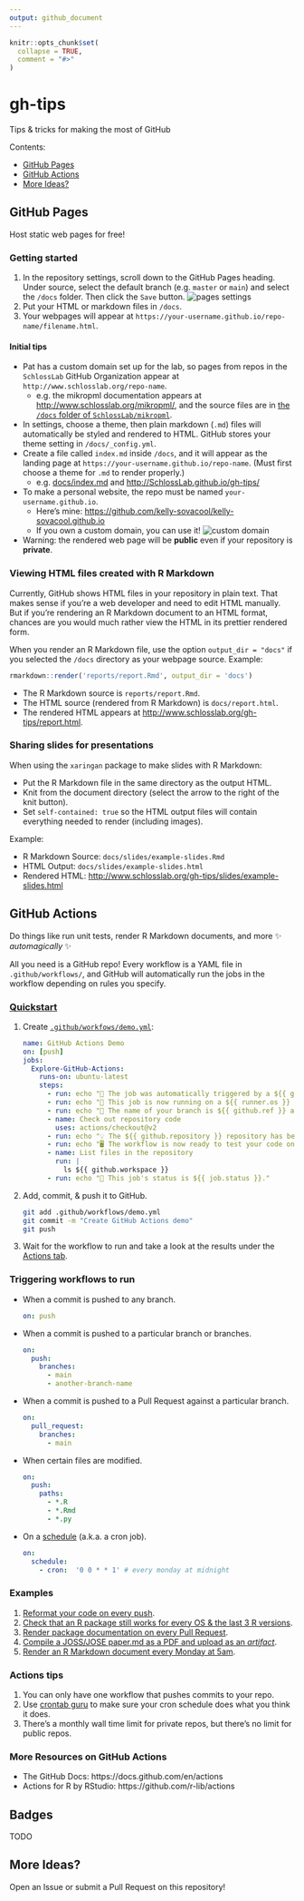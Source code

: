 ```yaml
---
output: github_document
---
```


<!-- README.md is generated from README.Rmd. Please edit that file -->

```r
knitr::opts_chunk$set(
  collapse = TRUE,
  comment = "#>"
)
```

# gh-tips

<!-- badges: start -->
<!-- badges: end -->
Tips & tricks for making the most of GitHub

Contents:

- [GitHub Pages](#github-pages)
- [GitHub Actions](#github-actions)
- [More Ideas?](#more-ideas)

## GitHub Pages

Host static web pages for free!

### Getting started

1. In the repository settings, scroll down to the GitHub Pages heading. Under source, select the default branch (e.g. `master` or `main`) and select the `/docs` folder. Then click the `Save` button.
  ![pages settings](figures/pages-1.png)
1. Put your HTML or markdown files in `/docs`.
1. Your webpages will appear at `https://your-username.github.io/repo-name/filename.html`.

#### Initial tips

- Pat has a custom domain set up for the lab, so pages from repos in the `SchlossLab` GitHub Organization appear at `http://www.schlosslab.org/repo-name`.
  - e.g. the mikropml documentation appears at <http://www.schlosslab.org/mikropml/>, and
  the source files are in [the `/docs` folder of `SchlossLab/mikropml`](https://github.com/SchlossLab/mikropml/tree/master/docs).
- In settings, choose a theme, then plain markdown (`.md`) files will automatically be styled and rendered to HTML. GitHub stores your theme setting in `/docs/_config.yml`.
- Create a file called `index.md` inside `/docs`, and it will appear as the landing page at `https://your-username.github.io/repo-name`. (Must first choose a theme for `.md` to render properly.)
  - e.g. [docs/index.md](https://github.com/SchlossLab/gh-tips/blob/master/docs/index.md) and <http://SchlossLab.github.io/gh-tips/>
- To make a personal website, the repo must be named `your-username.github.io`. 
  - Here's mine: <https://github.com/kelly-sovacool/kelly-sovacool.github.io>
  - If you own a custom domain, you can use it!
    ![custom domain](figures/pages-2_custom-domain.png)
- Warning: the rendered web page will be **public** even if your repository is **private**. 

### Viewing HTML files created with R Markdown

Currently, GitHub shows HTML files in your repository in plain text.
That makes sense if you're a web developer and need to edit HTML manually.
But if you're rendering an R Markdown document to an HTML format, chances are
you would much rather view the HTML in its prettier rendered form.

When you render an R Markdown file, use the option `output_dir = "docs"` if you
selected the `/docs` directory as your webpage source. 
Example:

```r
rmarkdown::render('reports/report.Rmd', output_dir = 'docs')
```
- The R Markdown source is `reports/report.Rmd`.
- The HTML source (rendered from R Markdown) is `docs/report.html`.
- The rendered HTML appears at <http://www.schlosslab.org/gh-tips/report.html>.

### Sharing slides for presentations

When using the `xaringan` package to make slides with R Markdown:

- Put the R Markdown file in the same directory as the output HTML.
- Knit from the document directory (select the arrow to the right of the knit button).
- Set `self-contained: true` so the HTML output files will contain everything needed to render (including images).

Example:

- R Markdown Source: `docs/slides/example-slides.Rmd`
- HTML Output: `docs/slides/example-slides.html`
- Rendered HTML: <http://www.schlosslab.org/gh-tips/slides/example-slides.html>

## GitHub Actions

Do things like run unit tests, render R Markdown documents, and more 
✨ _automagically_ ✨

All you need is a GitHub repo! 
Every workflow is a YAML file in `.github/workflows/`,
and GitHub will automatically run the jobs in the workflow depending on rules you specify.

### [Quickstart](https://docs.github.com/en/actions/quickstart)

1. Create [`.github/workfows/demo.yml`](.github/workfows/demo.yml):

    ``` yaml
    name: GitHub Actions Demo
    on: [push]
    jobs:
      Explore-GitHub-Actions:
        runs-on: ubuntu-latest
        steps:
          - run: echo "🎉 The job was automatically triggered by a ${{ github.event_name }} event."
          - run: echo "🐧 This job is now running on a ${{ runner.os }} server hosted by GitHub!"
          - run: echo "🔎 The name of your branch is ${{ github.ref }} and your repository is ${{ github.repository }}."
          - name: Check out repository code
            uses: actions/checkout@v2
          - run: echo "💡 The ${{ github.repository }} repository has been cloned to the runner."
          - run: echo "🖥️ The workflow is now ready to test your code on the runner."
          - name: List files in the repository
            run: |
              ls ${{ github.workspace }}
          - run: echo "🍏 This job's status is ${{ job.status }}."
    ```

1. Add, commit, & push it to GitHub.

    ``` sh
    git add .github/workflows/demo.yml
    git commit -m "Create GitHub Actions demo"
    git push
    ```

1. Wait for the workflow to run and take a look at the results under the [Actions tab](https://github.com/SchlossLab/gh-tips/actions).

### Triggering workflows to run

- When a commit is pushed to any branch.
  ``` YAML
  on: push
  ```
- When a commit is pushed to a particular branch or branches.
  ``` YAML
  on: 
    push:
      branches:
        - main
        - another-branch-name
  ```
- When a commit is pushed to a Pull Request against a particular branch.
  ``` YAML
  on: 
    pull_request:
      branches:
        - main
  ```
- When certain files are modified.
  ``` YAML
  on: 
    push:
      paths:
        - *.R
        - *.Rmd
        - *.py
  ```
- On a [schedule](https://docs.github.com/en/actions/learn-github-actions/events-that-trigger-workflows#schedule) (a.k.a. a cron job).
  ``` YAML
  on:
    schedule:
      - cron:  '0 0 * * 1' # every monday at midnight
  ```

### Examples

1. [Reformat your code on every push](https://github.com/SchlossLab/Sovacool_OptiFit_2021/blob/main/.github/workflows/build.yml).
1. [Check that an R package still works for every OS & the last 3 R versions](https://github.com/SchlossLab/mikropml/blob/main/.github/workflows/check.yml).
1. [Render package documentation on every Pull Request](https://github.com/SchlossLab/mikropml/blob/main/.github/workflows/pr_build.yml).
1. [Compile a JOSS/JOSE paper.md as a PDF and upload as an _artifact_](https://github.com/UMCarpentries/intro-curriculum-r/blob/gh-pages/.github/workflows/draft-pdf.yml).
1. [Render an R Markdown document every Monday at 5am](https://github.com/kelly-sovacool/pkg-downloads/blob/main/.github/workflows/render-rmarkdown.yaml).

### Actions tips

1. You can only have one workflow that pushes commits to your repo.
1. Use [crontab guru](https://crontab.guru/) to make sure your cron schedule does what you think it does.
1. There's a monthly wall time limit for private repos, but there's no limit for public repos.

### More Resources on GitHub Actions

- The GitHub Docs: https://docs.github.com/en/actions
- Actions for R by RStudio: https://github.com/r-lib/actions

## Badges

TODO

## More Ideas?

Open an Issue or submit a Pull Request on this repository!